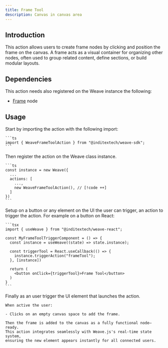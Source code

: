 ```yaml
---
title: Frame Tool
description: Canvas in canvas area
---
```



## Introduction

This action allows users to create frame nodes by clicking and position the frame on
the canvas. A frame acts as a visual container for organizing other nodes, often used
to group related content, define sections, or build modular layouts.

## Dependencies

This action needs also registered on the Weave instance the following:

- [Frame](/docs/main/build/nodes/frame) node

## Usage

<Accordions>
  <Accordion title="1. Import the action" id="import-action">
    Start by importing the action with the following import:

    ```ts
    import { WeaveFrameToolAction } from "@inditextech/weave-sdk";
    ```

  </Accordion>
  <Accordion title="2. Register the action" id="register-action">
    Then register the action on the Weave class instance.

    ```ts
    const instance = new Weave({
      ...
      actions: [
        ...,
        new WeaveFrameToolAction(), // [!code ++]
      ]
    })
    ```

  </Accordion>
  <Accordion title="3. Setup the action trigger" id="setup-action-trigger">
    Setup on a button or any element on the UI the user can trigger, an action
    to trigger the action. For example on a button on React:

    ```tsx
    import { useWeave } from "@inditextech/weave-react";

    const MyFrameToolTriggerComponent = () => {
      const instance = useWeave((state) => state.instance);

      const triggerTool = React.useCallback(() => {
        instance.triggerAction("frameTool");
      }, [instance])

      return (
        <button onClick={triggerTool}>Frame Tool</button>
      )
    }
    ```

  </Accordion>
  <Accordion title="4. Trigger the action" id="trigger-the-action">
    Finally as an user trigger the UI element that launches the action.

    When active the user:

    - Clicks on an empty canvas space to add the frame.

    Then the frame is added to the canvas as a fully functional node—ready.
    This action integrates seamlessly with Weave.js's real-time state system,
    ensuring the new element appears instantly for all connected users.

  </Accordion>
</Accordions>
